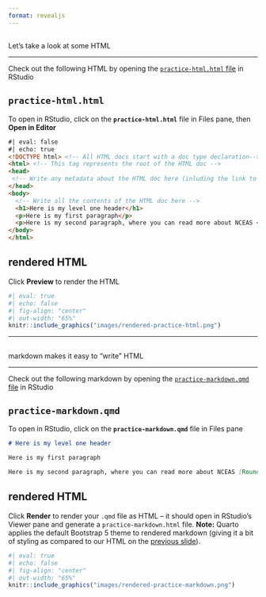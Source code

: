 ```yaml
---
format: revealjs
---
```


##  {#practice-html data-menu-title="Check out some HTML"}

[Let's take a look at some HTML]{.slide-title}

<hr>

::: {.body-text .center-text}
Check out the following HTML by opening the [`practice-html.html` file](https://github.com/samanthacsik/cute-cats-dogs/blob/main/practice-files/practice-html.html) in RStudio
:::

::: {.panel-tabset}

## `practice-html.html`

::: {.body-text .center-text}
To open in RStudio, click on the **`practice-html.html`** file in Files pane, then **Open in Editor**
:::

```html
#| eval: false
#| echo: true
<!DOCTYPE html> <!-- All HTML docs start with a doc type declaration-->
<html> <!-- This tag represents the root of the HTML doc -->
<head>
 <!-- Write any metadata about the HTML doc here (inluding the link to an external CSS file) -->
</head>
<body> 
  <!-- Write all the contents of the HTML doc here -->
  <h1>Here is my level one header</h1>
  <p>Here is my first paragraph</p>
  <p>Here is my second paragraph, where you can read more about NCEAS <a href="https://www.nceas.ucsb.edu/roundtable">Roundtables</a>.</p>
</body>
</html>
```

## rendered HTML

::: {.body-text .center-text}
Click **Preview** to render the HTML
:::

```r
#| eval: true 
#| echo: false
#| fig-align: "center"
#| out-width: "65%" 
knitr::include_graphics("images/rendered-practice-html.png")
```

:::

---

##  {#md-practice data-menu-title="Check out the corresponding markdown"}

[markdown makes it easy to "write" HTML]{.slide-title-smaller}

<!-- The same content written using markdown syntax in a `.qmd` file -->

<hr>

::: {.body-text .center-text}
Check out the following markdown by opening the [`practice-markdown.qmd` file](https://github.com/samanthacsik/cute-cats-dogs/blob/main/practice-files/practice-markdown.qmd) in RStudio
:::

::: {.panel-tabset}

## `practice-markdown.qmd`

::: {.body-text .center-text}
To open in RStudio, click on the **`practice-markdown.qmd`** file in Files pane
:::

```.md
# Here is my level one header

Here is my first paragraph

Here is my second paragraph, where you can read more about NCEAS [Roundtables](https://www.nceas.ucsb.edu/roundtable).
```

## rendered HTML

::: {.body-text .center-text}
Click **Render** to render your `.qmd` file as HTML -- it should open in RStudio's Viewer pane and generate a `practice-markdown.html` file. **Note:** Quarto applies the default Bootstrap 5 theme to rendered markdown (giving it a bit of styling as compared to our HTML on the [previous slide](http://localhost:6131/#/practice-html)).
:::

```r
#| eval: true 
#| echo: false
#| fig-align: "center"
#| out-width: "65%" 
knitr::include_graphics("images/rendered-practice-markdown.png")
```

:::

